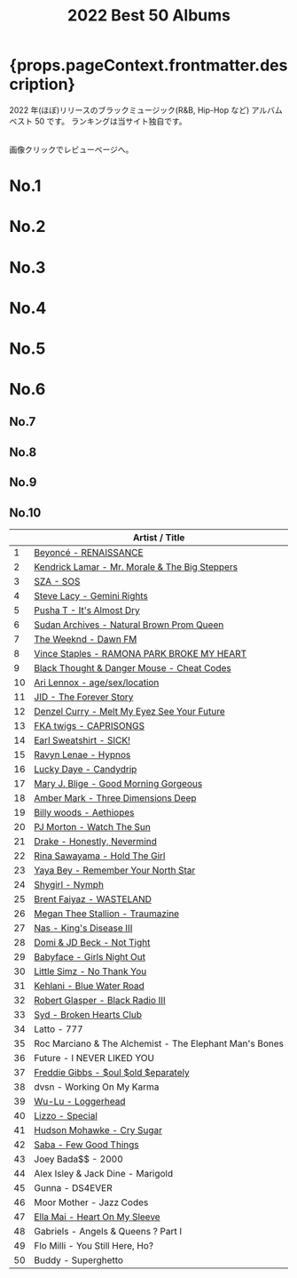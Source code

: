 ﻿---
title: 2022 Best 50 Albums
tabs: ["2023", "2022", "2021", "2020", "2019", "2018", "2017", "2016"]
description: 2022 Black Music Best 50 Albums by planet.ky
keywords: "2022, album best 50, CD best 50, black music, Hip-Hop, Rap, Soul, R&B"
---





<h1> {props.pageContext.frontmatter.description} </h1>

<PageDescription>

2022 年(ほぼ)リリースのブラックミュージック(R&B, Hip-Hop など) アルバム ベスト 50 です。
ランキングは当サイト独自です。

<br />
画像クリックでレビューページへ。

</PageDescription>

<Row>
  <Column colMd={2} colLg={3} noGutterMdLeft>
    <h1>No.1</h1>
    <Review1 />
  </Column>
  <Column colMd={2} colLg={3} noGutterMdLeft>
    <h1>No.2</h1>
    <Review2 />
  </Column>
  <Column colMd={2} colLg={3} noGutterMdLeft>
    <h1>No.3</h1>
    <Review3 />
  </Column>
</Row>

<Row>
  <Column colMd={2} colLg={3} noGutterMdLeft>
    <h1>No.4</h1>
    <Review4 />
  </Column>
  <Column colMd={2} colLg={3} noGutterMdLeft>
    <h1>No.5</h1>
    <Review5 />
  </Column>
  <Column colMd={2} colLg={3} noGutterMdLeft>
    <h1>No.6</h1>
    <Review6 />
  </Column>
</Row>

<Row>
  <Column colMd={2} colLg={2} noGutterMdLeft>
    <h2>No.7</h2>
    <Review7 />
  </Column>
  <Column colMd={2} colLg={2} noGutterMdLeft>
    <h2>No.8</h2>
    <Review8 />
  </Column>
  <Column colMd={2} colLg={2} noGutterMdLeft>
    <h2>No.9</h2>
    <Review9 />
  </Column>
  <Column colMd={2} colLg={2} noGutterMdLeft>
    <h2>No.10</h2>
    <Review10 />
  </Column>
</Row>

|     | Artist / Title                                                                   |
| --- | -------------------------------------------------------------------------------- |
| 1   | [Beyoncé - RENAISSANCE](/review/beyonce6L/)                                      |
| 2   | [Kendrick Lamar - Mr. Morale & The Big Steppers](/review/kendricklamar6L/)       |
| 3   | [SZA - SOS](/review/sza2L/)                                                      |
| 4   | [Steve Lacy - Gemini Rights](/review/stevelacy2L/)                               |
| 5   | [Pusha T - It's Almost Dry](/review/pushat4L/)                                   |
| 6   | [Sudan Archives - Natural Brown Prom Queen](/review/sudanarchives2L/)            |
| 7   | [The Weeknd - Dawn FM](/review/weeknd7L/)                                        |
| 8   | [Vince Staples - RAMONA PARK BROKE MY HEART](/review/vincestaples6L/)            |
| 9   | [Black Thought & Danger Mouse - Cheat Codes](/review/dangermouseblackthought1L/) |
| 10  | [Ari Lennox - age/sex/location](/review/arilennox2L/)                            |
| 11  | [JID - The Forever Story](/review/jid1L/)                                        |
| 12  | [Denzel Curry - Melt My Eyez See Your Future](/review/denzelcurry2L/)            |
| 13  | [FKA twigs - CAPRISONGS](/review/fkatwigs3L/)                                    |
| 14  | [Earl Sweatshirt - SICK!](/review/earlsweatshirt4L/)                             |
| 15  | [Ravyn Lenae - Hypnos](/review/ravynlenae1L/)                                    |
| 16  | [Lucky Daye - Candydrip](/review/luckydaye1L/)                                   |
| 17  | [Mary J. Blige - Good Morning Gorgeous](/review/maryjblige11L/)                  |
| 18  | [Amber Mark - Three Dimensions Deep](/review/ambermark1L/)                       |
| 19  | [Billy woods - Aethiopes](/review/billywoods1L/)                                 |
| 20  | [PJ Morton - Watch The Sun](/review/pjmorton2L/)                                 |
| 21  | [Drake - Honestly, Nevermind](/review/drake9L/)                                  |
| 22  | [Rina Sawayama - Hold The Girl](/review/rinasawayama2L/)                         |
| 23  | [Yaya Bey - Remember Your North Star](/review/yayabey1L/)                        |
| 24  | [Shygirl - Nymph](/review/shygirl1L/)                                            |
| 25  | [Brent Faiyaz - WASTELAND](/review/brentfaiyaz1L/)                               |
| 26  | [Megan Thee Stallion - Traumazine](/review/megantheestallion2L/)                 |
| 27  | [Nas - King's Disease III](/review/nas10L/)                                      |
| 28  | [Domi & JD Beck - Not Tight](/review/domiandjdbeck1L/)                           |
| 29  | [Babyface - Girls Night Out](/review/babyface3L/)                                |
| 30  | [Little Simz - No Thank You](/review/littlsimz3L/)                               |
| 31  | [Kehlani - Blue Water Road](/review/kehlani4L/)                                  |
| 32  | [Robert Glasper - Black Radio III](/review/robertglasper3L/)                     |
| 33  | [Syd - Broken Hearts Club](/review/syd2L/)                                       |
| 34  | Latto - 777                                                                      |
| 35  | Roc Marciano & The Alchemist - The Elephant Man's Bones                          |
| 36  | Future - I NEVER LIKED YOU                                                       |
| 37  | [Freddie Gibbs - $oul $old $eparately](/review/freddiegibbs1L/)                  |
| 38  | dvsn - Working On My Karma                                                       |
| 39  | [Wu-Lu - Loggerhead](/review/wu-lu1L/)                                           |
| 40  | [Lizzo - Special](/review/lizzo2L/)                                              |
| 41  | [Hudson Mohawke - Cry Sugar](/review/hudsonmohawke2L/)                           |
| 42  | [Saba - Few Good Things](/review/saba2L/)                                        |
| 43  | Joey Bada$$ - 2000                                                               |
| 44  | Alex Isley & Jack Dine - Marigold                                                |
| 45  | Gunna - DS4EVER                                                                  |
| 46  | Moor Mother - Jazz Codes                                                         |
| 47  | [Ella Mai - Heart On My Sleeve](/review/ellamai2L/)                              |
| 48  | Gabriels - Angels & Queens ? Part I                                              |
| 49  | Flo Milli - You Still Here, Ho?                                                  |
| 50  | Buddy - Superghetto                                                              |
